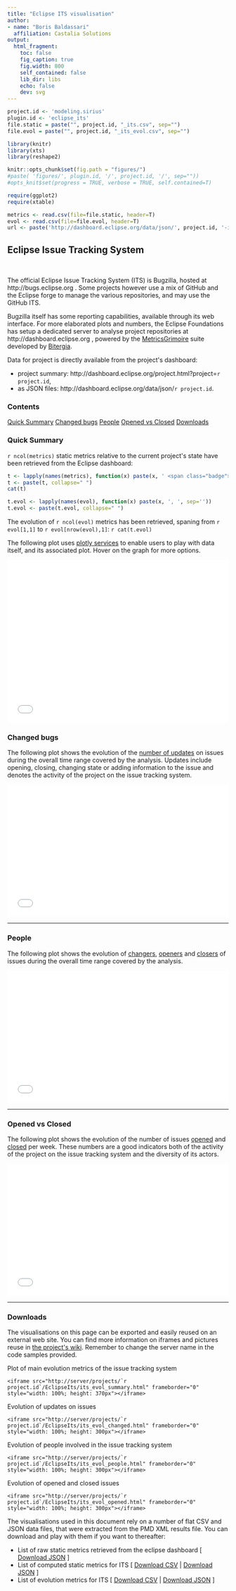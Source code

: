 ```yaml
---
title: "Eclipse ITS visualisation"
author:
- name: "Boris Baldassari"
  affiliation: Castalia Solutions
output:
  html_fragment:
    toc: false
    fig_caption: true
    fig.width: 800
    self_contained: false
    lib_dir: libs
    echo: false
    dev: svg
---
```


```r
project.id <- 'modeling.sirius'
plugin.id <- 'eclipse_its'
file.static = paste("", project.id, "_its.csv", sep="")
file.evol = paste("", project.id, "_its_evol.csv", sep="")

library(knitr)
library(xts)
library(reshape2)

knitr::opts_chunk$set(fig.path = "figures/")
#paste( 'figures/', plugin.id, '/', project.id, '/', sep=""))
#opts_knit$set(progress = TRUE, verbose = TRUE, self.contained=T)

require(ggplot2)
require(xtable)

metrics <- read.csv(file=file.static, header=T)
evol <- read.csv(file=file.evol, header=T)
url <- paste('http://dashboard.eclipse.org/data/json/', project.id, '-its-prj-static.json', sep='');
```

## Eclipse Issue Tracking System

<br />

<div class="row"><div class="col-sm-7">

The official Eclipse Issue Tracking System (ITS) is Bugzilla, hosted at http://bugs.eclipse.org . Some projects however use a mix of GitHub and the Eclipse forge to manage the various repositories, and may use the GitHub ITS. 

Bugzilla itself has some reporting capabilities, available through its web interface. For more elaborated plots and numbers, the Eclipse Foundations has setup a dedicated server to analyse project repositories at http://dashboard.eclipse.org , powered by the [MetricsGrimoire](https://metricsgrimoire.github.io/) suite developed by [Bitergia](http://bitergia.com).

Data for project is directly available from the project&apos;s dashboard:

* project summary: http://dashboard.eclipse.org/project.html?project=`r project.id`, 
* as JSON files: http://dashboard.eclipse.org/data/json/`r project.id`.

</div><div class="col-sm-4">
  <div class="panel panel-default">
  <div class="panel-heading"><h3 class="panel-title">Contents</h3></div>
  <div class="list-group">
  <a href="#summary" class="list-group-item">Quick Summary</a>
  <a href="#changed" class="list-group-item">Changed bugs</a>
  <a href="#people" class="list-group-item">People</a>
  <a href="#opened-closed" class="list-group-item">Opened vs Closed</a>
  <a href="#downloads" class="list-group-item">Downloads</a>
  </div>
  </div>
</div></div>

### <a name="quick-summary"></a>Quick Summary

``r ncol(metrics)`` static metrics relative to the current project&apos;s state have been retrieved from the Eclipse dashboard:

```r
t <- lapply(names(metrics), function(x) paste(x, ' <span class="badge">', metrics[[x]], '</span>, ', sep=''))
t <- paste(t, collapse=" ")
cat(t)

t.evol <- lapply(names(evol), function(x) paste(x, ', ', sep=''))
t.evol <- paste(t.evol, collapse=" ")
```

The evolution of ``r ncol(evol)`` metrics has been retrieved, spaning from ``r evol[1,1]`` to ``r evol[nrow(evol),1]``: ``r cat(t.evol)``

The following plot uses [plotly services](http://plot.ly) to enable users to play with data itself, and its associated plot. Hover on the graph for more options.

<iframe src="/projects/`r project.id`/EclipseIts/its_evol_summary.html" frameborder="0" style="width: 100%; height: 370px"></iframe>

### Changed bugs

The following plot shows the evolution of the [number of updates](/documentation/metrics#ITS_CHANGED) on issues during the overall time range covered by the analysis. Updates include opening, closing, changing state or adding information to the issue and denotes the activity of the project on the issue tracking system.

<div class="row"><div class="col-md-12">

<iframe src="/projects/`r project.id`/EclipseIts/its_evol_changed.html" frameborder="0" style="width: 100%; height: 300px"></iframe>

</div></div>

-----

### People

The following plot shows the evolution of [changers](/documentation/metrics#ITS_CHANGED), [openers](/documentation/metrics#ITS_OPENERS) and [closers](/documentation/metrics#ITS_CLOSERS) of issues during the overall time range covered by the analysis. 

<iframe src="/projects/`r project.id`/EclipseIts/its_evol_people.html" frameborder="0" style="width: 100%; height: 300px"></iframe>

-----

### Opened vs Closed

The following plot shows the evolution of the number of issues [opened](/documentation/metrics#ITS_OPENED) and [closed](/documentation/metrics#ITS_CLOSED) per week. These numbers are a good indicators both of the activity of the project on the issue tracking system and the diversity of its actors.

<iframe src="/projects/`r project.id`/EclipseIts/its_evol_opened.html" frameborder="0" style="width: 100%; height: 300px"></iframe>

-----

### <a name="downloads"></a>Downloads

The visualisations on this page can be exported and easily reused on an external web site. You can find more information on iframes and pictures reuse in [the project&apos;s wiki](https://bitbucket.org/BorisBaldassari/alambic/wiki/Using_autogenerated_pictures/). Remember to change the server name in the code samples provided.

Plot of main evolution metrics of the issue tracking system

    <iframe src="http://server/projects/`r project.id`/EclipseIts/its_evol_summary.html" frameborder="0" style="width: 100%; height: 370px"></iframe>

Evolution of updates on issues

    <iframe src="http://server/projects/`r project.id`/EclipseIts/its_evol_changed.html" frameborder="0" style="width: 100%; height: 300px"></iframe>

Evolution of people involved in the issue tracking system

    <iframe src="http://server/projects/`r project.id`/EclipseIts/its_evol_people.html" frameborder="0" style="width: 100%; height: 300px"></iframe>
    
Evolution of opened and closed issues

    <iframe src="http://server/projects/`r project.id`/EclipseIts/its_evol_opened.html" frameborder="0" style="width: 100%; height: 300px"></iframe>

The visualisations used in this document rely on a number of flat CSV and JSON data files, that were extracted from the PMD XML results file. You can download and play with them if you want to thereafter:

* List of raw static metrics retrieved from the eclipse dashboard [ <a href="`r I(project.id)`_import_its.json">Download JSON</a> ]
* List of computed static metrics for ITS [ <a href="`r I(project.id)`_metrics_its.csv">Download CSV</a> | <a href="`r I(project.id)`_metrics_its.json">Download JSON</a> ]
* List of evolution metrics for ITS [ <a href="`r I(project.id)`_metrics_evol_its.csv">Download CSV</a> | <a href="`r I(project.id)`_metrics_evol_its.json">Download JSON</a> ]


